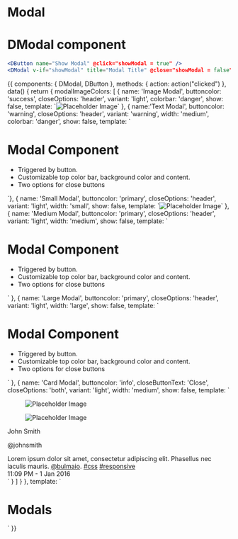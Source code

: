 
<Meta title="Elements|Modal" component={DModal} />

# Modal
<Props of={DModal} />

# DModal component
```jsx
<DButton name="Show Modal" @click="showModal = true" />
<DModal v-if="showModal" title="Modal Title" @close="showModal = false" />
```

<Preview>
  <Story name="Modal" decorators={[withA11y]}>
    {{
      components: { DModal, DButton },
      methods: { action: action("clicked") },
      data() {
          return {
            modalImageColors: [
              { name: 'Image Modal', buttoncolor: 'success', closeOptions: 'header', variant: 'light', colorbar: 'danger', show: false, template: `<img alt="Placeholder Image" src='https://via.placeholder.com/150'>` },
              { name:'Text Modal', buttoncolor: 'warning', closeOptions: 'header', variant: 'warning', width: 'medium', colorbar: 'danger', show: false, template: `
              <div class="content">
                <h1>Modal Component</h1>
                <p>
                  <ul>
                    <li>Triggered by button. </li>
                    <li>Customizable top color bar, background color and content. </li>
                    <li>Two options for close buttons </li>
                  </ul>
                </p>
              </div>`},
              { name: 'Small Modal', buttoncolor: 'primary', closeOptions: 'header', variant: 'light', width: 'small', show: false, template: `<img alt="Placeholder Image" src='https://via.placeholder.com/150'>` },
              { name: 'Medium Modal', buttoncolor: 'primary', closeOptions: 'header', variant: 'light', width: 'medium', show: false, template: `
              <div class="content">
                <h1>Modal Component</h1>
                <p>
                  <ul>
                    <li>Triggered by button. </li>
                    <li>Customizable top color bar, background color and content. </li>
                    <li>Two options for close buttons </li>
                  </ul>
                </p>
              </div>` },
              { name: 'Large Modal', buttoncolor: 'primary', closeOptions: 'header', variant: 'light', width: 'large', show: false, template: `
              <div class="content">
                <h1>Modal Component</h1>
                <p>
                  <ul>
                    <li>Triggered by button. </li>
                    <li>Customizable top color bar, background color and content. </li>
                    <li>Two options for close buttons </li>
                  </ul>
                </p>
              </div>` },
              { name: 'Card Modal', buttoncolor: 'info', closeButtonText: 'Close', closeOptions: 'both', variant: 'light', width: 'medium', show: false, template: `
                <div class="card">
                  <div class="card-image">
                    <figure class="image is-4by3">
                      <img alt="Placeholder Image" src="https://bulma.io/images/placeholders/1280x960.png" alt="Placeholder image">
                    </figure>
                  </div>
                  <div class="card-content">
                    <div class="media">
                      <div class="media-left">
                        <figure class="image is-48x48">
                          <img alt="Placeholder Image" src="https://bulma.io/images/placeholders/96x96.png" alt="Placeholder image">
                        </figure>
                      </div>
                      <div class="media-content">
                        <p class="title is-4">John Smith</p>
                        <p class="subtitle is-6">@johnsmith</p>
                      </div>
                    </div>
                    <div class="content">
                      Lorem ipsum dolor sit amet, consectetur adipiscing elit.
                      Phasellus nec iaculis mauris. <a href="#">@bulmaio</a>.
                      <a href="#">#css</a> <a href="#">#responsive</a>
                      <br>
                      <time datetime="2016-1-1">11:09 PM - 1 Jan 2016</time>
                    </div>
                  </div>
                </div>` }
            ]
          }
      },
      template: `
      <div>
        <div>
            <h1 style="margin-bottom: 1rem;"> Modals </h1>
          <span v-for="modal  in modalImageColors">
            <DButton :name="modal.name" :variant="modal.buttoncolor" @click="modal.show = !modal.show" />
            <DModal v-if="modal.show" :variant="modal.variant" :colorbar="modal.colorbar" :width="modal.width" :close-button-text="modal.closeButtonText" :close-options="modal.closeOptions" @close="modal.show = !modal.show" >
              <template #content>
                <span v-html="modal.template"></span>
              </template>
            </DModal> 
          </span>
        </div>
      </div>
      `
    }}
  </Story>
</Preview>